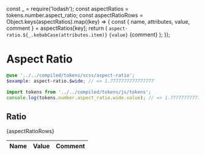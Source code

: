 const _ = require('lodash');
const aspectRatios = tokens.number.aspect_ratio;
const aspectRatioRows = Object.keys(aspectRatios).map((key) => {
  const { name, attributes, value, comment } = aspectRatios[key];
  return (
    <tr key={name}>
      <td>
        <code>aspect-ratio.${_.kebabCase(attributes.item)}</code>
      </td>
      <td>
        <code>{value}</code>
      </td>
      <td>{comment}</td>
    </tr>
  );
});

<Meta title="Design/Tokens/Aspect Ratio" />

# Aspect Ratio

```scss
@use '../../compiled/tokens/scss/aspect-ratio';
$example: aspect-ratio.$wide; // => 1.7777777777777777
```

```javascript
import tokens from '../../compiled/tokens/js/tokens';
console.log(tokens.number.aspect_ratio.wide.value); // => 1.7777777777777777
```

## Ratio

<table>
  <thead>
    <tr>
      <th style={{ width: '10%' }}>Name</th>
      <th>Value</th>
      <th>Comment</th>
    </tr>
  </thead>
  <tbody>{aspectRatioRows}</tbody>
</table>
